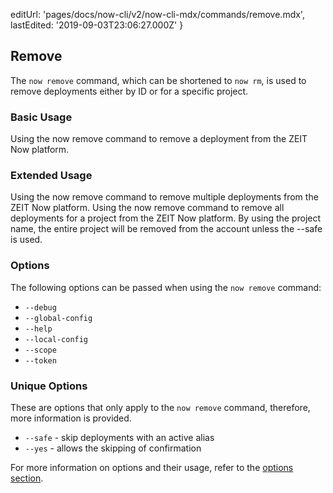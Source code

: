 
  editUrl: 'pages/docs/now-cli/v2/now-cli-mdx/commands/remove.mdx',
  lastEdited: '2019-09-03T23:06:27.000Z'
}

## Remove

The `now remove` command, which can be shortened to `now rm`, is used to remove deployments either by ID or for a specific project.

### Basic Usage

<Snippet dark text="now remove [deployment-url]" />
<Caption>Using the <InlineCode>now remove</InlineCode> command to remove a deployment from the ZEIT Now platform.</Caption>

### Extended Usage

<Snippet dark text="now remove [deployment-url-1 deployment-url-2]" />
<Caption>Using the <InlineCode>now remove</InlineCode> command to remove multiple deployments from the ZEIT Now platform.</Caption>

<Snippet dark text="now remove [project-name]" />
<Caption>Using the <InlineCode>now remove</InlineCode> command to remove all deployments for a project from the ZEIT Now platform.</Caption>

<Note warning>
  By using the project name, the entire project will be removed from the account
  unless the <InlineCode>--safe</InlineCode> is used.
</Note>

### Options

The following options can be passed when using the `now remove` command:

- `--debug`
- `--global-config`
- `--help`
- `--local-config`
- `--scope`
- `--token`

### Unique Options

These are options that only apply to the `now remove` command, therefore, more information is provided.

- `--safe` - skip deployments with an active alias
- `--yes` - allows the skipping of confirmation

For more information on options and their usage, refer to the [options section](#options).
